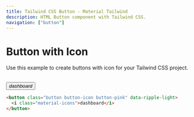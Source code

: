 ```yaml
---
title: Tailwind CSS Button - Material Tailwind
description: HTML Button component with Tailwind CSS.
navigation: ["button"]
---
```


# Button with Icon

Use this example to create buttons with icon for your Tailwind CSS project.

<br />
<ComponentCard id="button-variants">
  <button className="button button-icon button-pink" data-ripple-light>
    <i className="material-icons">dashboard</i>
  </button>
</ComponentCard>

```html showLineNumbers
<button class="button button-icon button-pink" data-ripple-light>
  <i class="material-icons">dashboard</i>
</button>
```
